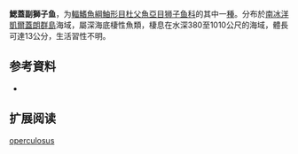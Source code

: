 {{Speciesbox
| name = 鰓蓋副獅子魚
| status = DD
| status_system = 
| image = 
| genus = Paraliparis
| species = operculosus
| authority = [[Andriashev|Andriashev]],  1979
| synonyms = 
}}

'''鰓蓋副獅子鱼'''，为[[輻鰭魚綱|輻鰭魚綱]][[鮋形目|鮋形目]][[杜父魚亞目|杜父魚亞目]][[狮子鱼科|狮子鱼科]]的其中一[[種|種]]。分布於[[南冰洋|南冰洋]][[凱爾蓋朗群島|凱爾蓋朗群島]]海域，屬深海底棲性魚類，棲息在水深380至1010公尺的海域，體長可達13公分，生活習性不明。

== 参考資料 ==
*{{FishBase_species|genus=Paraliparis|species=operculosus|year=2011|month=12}}

== 扩展阅读 ==
{{refbegin}}
{{wikispecies-inline|Paraliparis operculosus|鰓蓋副獅子魚}}
{{refend}}
{{Taxonbar|from=Q3760417}}

[[Category:副獅子魚属|operculosus]]


{{鮋形目小作品}}